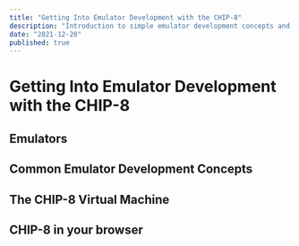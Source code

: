 ```yaml
---
title: "Getting Into Emulator Development with the CHIP-8"
description: "Introduction to simple emulator development concepts and illustration with an in-browser virtual machine."
date: "2021-12-20"
published: true
---
```



# Getting Into Emulator Development with the CHIP-8

<Chip8Player rom={MAZE_ROM} scale={10} disableKeypad />

## Emulators

## Common Emulator Development Concepts

## The CHIP-8 Virtual Machine

## CHIP-8 in your browser

<Chip8Player rom={TETRIS_ROM} scale={10} />
